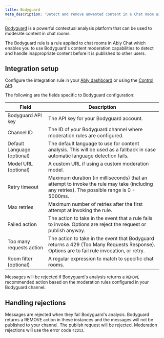 ```yaml
---
title: Bodyguard
meta_description: "Detect and remove unwanted content in a Chat Room using Bodyguard AI."
---
```


[Bodyguard](https://bodyguard.ai/) is a powerful contextual analysis platform that can be used to moderate content in chat rooms.

The Bodyguard rule is a rule applied to chat rooms in Ably Chat which enables you to use Bodyguard's content moderation capabilities to detect and handle inappropriate content before it is published to other users.

## Integration setup <a id="setup"/>

Configure the integration rule in your [Ably dashboard](https://ably.com/accounts/any/apps/any/integrations) or using the [Control API](/docs/account/control-api).

The following are the fields specific to Bodyguard configuration:

| Field | Description |
| ----- | ----------- |
| Bodyguard API key | The API key for your Bodyguard account. |
| Channel ID | The ID of your Bodyguard channel where moderation rules are configured. |
| Default Language (optional) | The default language to use for content analysis. This will be used as a fallback in case automatic language detection fails. |
| Model URL (optional) | A custom URL if using a custom moderation model. |
| Retry timeout | Maximum duration (in milliseconds) that an attempt to invoke the rule may take (including any retries). The possible range is 0 - 5000ms. |
| Max retries | Maximum number of retries after the first attempt at invoking the rule. |
| Failed action | The action to take in the event that a rule fails to invoke. Options are reject the request or publish anyway. |
| Too many requests action | The action to take in the event that Bodyguard returns a 429 (Too Many Requests Response). Options are to fail rule invocation, or retry. |
| Room filter (optional) | A regular expression to match to specific chat rooms. |

Messages will be rejected if Bodyguard's analysis returns a `REMOVE` recommended action based on the moderation rules configured in your Bodyguard channel.

## Handling rejections <a id="rejections"/>

Messages are rejected when they fail Bodyguard's analysis. Bodyguard returns a REMOVE action in these instances and the messages will not be published to your channel. The publish request will be rejected. Moderation rejections will use the error code `42213`.
